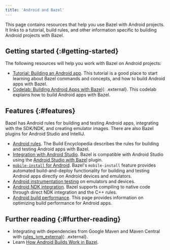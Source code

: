 ```yaml
---
title: 'Android and Bazel'
---
```


This page contains resources that help you use Bazel with Android projects. It
links to a tutorial, build rules, and other information specific to building
Android projects with Bazel.

## Getting started {:#getting-started}

The following resources will help you work with Bazel on Android projects:

*  [Tutorial: Building an Android app](/versions/8.2.0/start/android-app ). This
   tutorial is a good place to start learning about Bazel commands and concepts,
   and how to build Android apps with Bazel.
*  [Codelab: Building Android Apps with Bazel](https://developer.android.com/codelabs/bazel-android-intro#0){: .external}.
   This codelab explains how to build Android apps with Bazel.

## Features {:#features}

Bazel has Android rules for building and testing Android apps, integrating with
the SDK/NDK, and creating emulator images. There are also Bazel plugins for
Android Studio and IntelliJ.

*  [Android rules](/versions/8.2.0/reference/be/android). The Build Encyclopedia describes the rules
   for building and testing Android apps with Bazel.
*  [Integration with Android Studio](/versions/8.2.0/install/ide). Bazel is compatible with
   Android Studio using the [Android Studio with Bazel](https://ij.bazel.build/)
   plugin.
*  [`mobile-install` for Android](/versions/8.2.0/docs/mobile-install). Bazel's `mobile-install`
   feature provides automated build-and-deploy functionality for building and
   testing Android apps directly on Android devices and emulators.
*  [Android instrumentation testing](/versions/8.2.0/docs/android-instrumentation-test) on
   emulators and devices.
*  [Android NDK integration](/versions/8.2.0/docs/android-ndk). Bazel supports compiling to
   native code through direct NDK integration and the C++ rules.
*  [Android build performance](/versions/8.2.0/docs/android-build-performance). This page
   provides information on optimizing build performance for Android apps.

## Further reading {:#further-reading}

*  Integrating with dependencies from Google Maven and Maven Central with [rules_jvm_external](https://github.com/bazelbuild/rules_jvm_external){: .external}.
*  Learn [How Android Builds Work in Bazel](https://blog.bazel.build/2018/02/14/how-android-builds-work-in-bazel.html).

